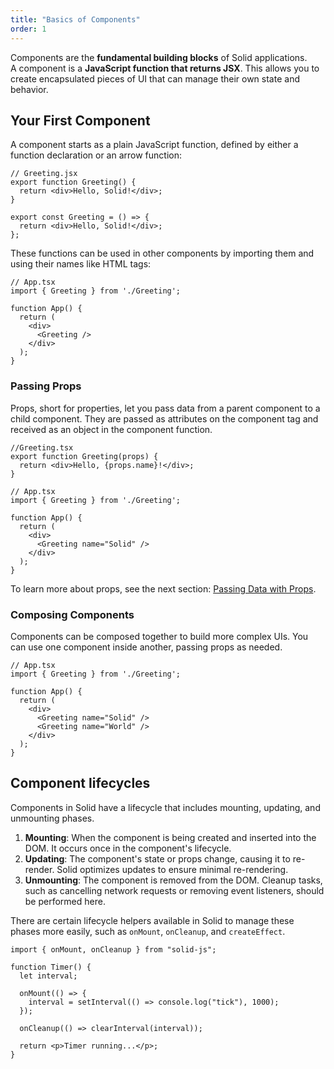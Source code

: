 ```yaml
---
title: "Basics of Components"
order: 1
---
```


Components are the **fundamental building blocks** of Solid applications.  
A component is a **JavaScript function that returns JSX**.
This allows you to create encapsulated pieces of UI that can manage their own state and behavior.

## Your First Component

A component starts as a plain JavaScript function, defined by either a function declaration or an arrow function:

```tsx
// Greeting.jsx
export function Greeting() {
  return <div>Hello, Solid!</div>;
}

export const Greeting = () => {
  return <div>Hello, Solid!</div>;
};
```

These functions can be used in other components by importing them and using their names like HTML tags:

```tsx
// App.tsx
import { Greeting } from './Greeting';

function App() {
  return (
    <div>
      <Greeting />
    </div>
  );
}
```

### Passing Props

Props, short for properties, let you pass data from a parent component to a child component.
They are passed as attributes on the component tag and received as an object in the component function.

```tsx
//Greeting.tsx
export function Greeting(props) {
  return <div>Hello, {props.name}!</div>;
}

// App.tsx
import { Greeting } from './Greeting';

function App() {
  return (
    <div>
      <Greeting name="Solid" />
    </div>
  );
}
```

To learn more about props, see the next section: [Passing Data with Props](/components/props).

### Composing Components

Components can be composed together to build more complex UIs. 
You can use one component inside another, passing props as needed.

```tsx
// App.tsx
import { Greeting } from './Greeting';

function App() {
  return (
    <div>
      <Greeting name="Solid" />
      <Greeting name="World" />
    </div>
  );
}
```

## Component lifecycles

Components in Solid have a lifecycle that includes mounting, updating, and unmounting phases.

1. **Mounting**: When the component is being created and inserted into the DOM. 
It occurs once in the component's lifecycle.
2. **Updating**: The component's state or props change, causing it to re-render. Solid optimizes updates to ensure minimal re-rendering.
3. **Unmounting**: The component is removed from the DOM. 
Cleanup tasks, such as cancelling network requests or removing event listeners, should be performed here.

There are certain lifecycle helpers available in Solid to manage these phases more easily, such as `onMount`, `onCleanup`, and `createEffect`.

```tsx
import { onMount, onCleanup } from "solid-js";

function Timer() {
  let interval;

  onMount(() => {
    interval = setInterval(() => console.log("tick"), 1000);
  });

  onCleanup(() => clearInterval(interval));

  return <p>Timer running...</p>;
}
```